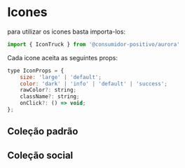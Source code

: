 
<Meta title="Icones/Biblioteca" />

# Icones

para utilizar os icones basta importa-los:

```jsx
import { IconTruck } from '@consumidor-positivo/aurora'
```

Cada icone aceita as seguintes props:

```jsx
type IconProps = {
    size: 'large' | 'default';
    color: 'dark' | 'info' | 'default' | 'success';
    rawColor?: string;
    className?: string;
    onClick?: () => void;
};
```

## Coleção padrão

<IconsPresentation iconsMap={iconsDefault} />

## Coleção social

<IconsPresentation iconsMap={iconsSocial} />
